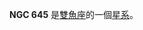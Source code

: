 {{NGCInfoBox|NGCID=NGC 645|發現者=阿爾伯特·馬爾夫|發現日期=1864年10月27日|其他編號=UGC 1177,MCG 1-5-16,ZWG 412.13|曆元=J2000.0|赤經=1時40分8.8秒
|赤緯=5°43'34"|星座=雙魚座|星體=星系|星等=12.7|表面亮度=13.8|藍等=13.5}}

'''NGC 645''' 是[[雙魚座|雙魚座]]的一個[[星系|星系]]。

{{NGCReference|645}}
{{Catalogs|NGC=645}}

{{Galaxy-stub}}